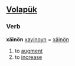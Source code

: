 ==[[Volapük]]==

===Verb===
'''xäinön'''
[[xayinoyn]] = [[xäinön]] 

# to [[augment]] 
# to [[increase]]